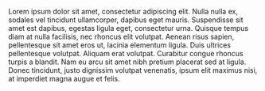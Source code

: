 Lorem ipsum dolor sit amet, consectetur adipiscing elit. Nulla nulla ex, sodales vel tincidunt ullamcorper, dapibus eget mauris. Suspendisse sit amet est dapibus, egestas ligula eget, consectetur urna. Quisque tempus diam at nulla facilisis, nec rhoncus elit volutpat. Aenean risus sapien, pellentesque sit amet eros ut, lacinia elementum ligula. Duis ultrices pellentesque volutpat. Aliquam erat volutpat. Curabitur congue rhoncus turpis a blandit. Nam eu arcu sit amet nibh pretium placerat sed at ligula. Donec tincidunt, justo dignissim volutpat venenatis, ipsum elit maximus nisi, at imperdiet magna augue et felis.